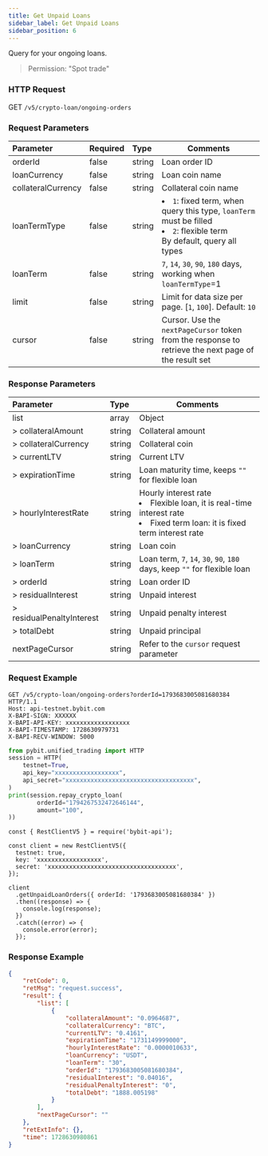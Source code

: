 ```yaml
---
title: Get Unpaid Loans
sidebar_label: Get Unpaid Loans
sidebar_position: 6
---
```

Query for your ongoing loans.
> Permission: "Spot trade"

### HTTP Request
GET `/v5/crypto-loan/ongoing-orders`

### Request Parameters
| Parameter | Required | Type | Comments|
|:----- |:-------|:-----|------ |
|orderId|false|string|Loan order ID|
|loanCurrency|false|string|Loan coin name|
|collateralCurrency|false|string|Collateral coin name|
|loanTermType|false|string|<li>`1`: fixed term, when query this type, `loanTerm` must be filled</li><li>`2`: flexible term</li>By default, query all types|
|loanTerm|false|string|`7`, `14`, `30`, `90`, `180` days, working when `loanTermType`=1|
|limit |false |string |Limit for data size per page. [`1`, `100`]. Default: `10`|
|cursor |false |string |Cursor. Use the `nextPageCursor` token from the response to retrieve the next page of the result set|

### Response Parameters
| Parameter | Type | Comments|
|:----- |:-----|----- |
|list|array|Object|
|> collateralAmount|string|Collateral amount|
|> collateralCurrency|string |Collateral coin|
|> currentLTV|string |Current LTV|
|> expirationTime|string |Loan maturity time, keeps `""` for flexible loan|
|> hourlyInterestRate|string |Hourly interest rate <li>Flexible loan, it is real-time interest rate</li><li>Fixed term loan: it is fixed term interest rate</li>|
|> loanCurrency|string |Loan coin|
|> loanTerm|string |Loan term, `7`, `14`, `30`, `90`, `180` days, keep `""` for flexible loan|
|> orderId|string |Loan order ID|
|> residualInterest|string |Unpaid interest|
|> residualPenaltyInterest|string |Unpaid penalty interest|
|> totalDebt|string |Unpaid principal|
|nextPageCursor |string |Refer to the `cursor` request parameter |

### Request Example

<Tabs groupId="programming-languages">
<TabItem value="http" label="HTTP">

```http
GET /v5/crypto-loan/ongoing-orders?orderId=1793683005081680384 HTTP/1.1
Host: api-testnet.bybit.com
X-BAPI-SIGN: XXXXXX
X-BAPI-API-KEY: xxxxxxxxxxxxxxxxxx
X-BAPI-TIMESTAMP: 1728630979731
X-BAPI-RECV-WINDOW: 5000
```

</TabItem>
<TabItem value="python" label="Python">

```python
from pybit.unified_trading import HTTP
session = HTTP(
    testnet=True,
    api_key="xxxxxxxxxxxxxxxxxx",
    api_secret="xxxxxxxxxxxxxxxxxxxxxxxxxxxxxxxxxxxx",
)
print(session.repay_crypto_loan(
        orderId="1794267532472646144",
        amount="100",
))
```

</TabItem>

<TabItem value="Node" label="Node.js">

```n4js
const { RestClientV5 } = require('bybit-api');

const client = new RestClientV5({
  testnet: true,
  key: 'xxxxxxxxxxxxxxxxxx',
  secret: 'xxxxxxxxxxxxxxxxxxxxxxxxxxxxxxxxxxxx',
});

client
  .getUnpaidLoanOrders({ orderId: '1793683005081680384' })
  .then((response) => {
    console.log(response);
  })
  .catch((error) => {
    console.error(error);
  });
```

</TabItem>
</Tabs>

### Response Example

```json
{
    "retCode": 0,
    "retMsg": "request.success",
    "result": {
        "list": [
            {
                "collateralAmount": "0.0964687",
                "collateralCurrency": "BTC",
                "currentLTV": "0.4161",
                "expirationTime": "1731149999000",
                "hourlyInterestRate": "0.0000010633",
                "loanCurrency": "USDT",
                "loanTerm": "30",
                "orderId": "1793683005081680384",
                "residualInterest": "0.04016",
                "residualPenaltyInterest": "0",
                "totalDebt": "1888.005198"
            }
        ],
        "nextPageCursor": ""
    },
    "retExtInfo": {},
    "time": 1728630980861
}
```
